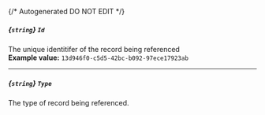 {/* Autogenerated DO NOT EDIT  */}
##### *{`string`}* `Id`
The unique identitifer of the record being referenced
<br/>
**Example value:** `13d946f0-c5d5-42bc-b092-97ece17923ab`

---
##### *{`string`}* `Type`
The type of record being referenced.

